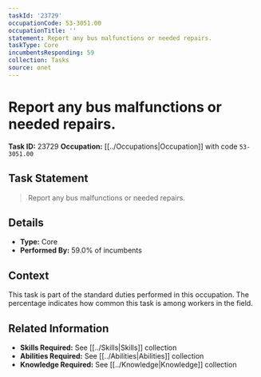 ```yaml
---
taskId: '23729'
occupationCode: 53-3051.00
occupationTitle: ''
statement: Report any bus malfunctions or needed repairs.
taskType: Core
incumbentsResponding: 59
collection: Tasks
source: onet
---
```

# Report any bus malfunctions or needed repairs.

**Task ID:** 23729
**Occupation:** [[../Occupations|Occupation]] with code `53-3051.00`

## Task Statement

> Report any bus malfunctions or needed repairs.

## Details

- **Type:** Core
- **Performed By:** 59.0% of incumbents

## Context

This task is part of the standard duties performed in this occupation. The percentage indicates how common this task is among workers in the field.

## Related Information

- **Skills Required:** See [[../Skills|Skills]] collection
- **Abilities Required:** See [[../Abilities|Abilities]] collection
- **Knowledge Required:** See [[../Knowledge|Knowledge]] collection
